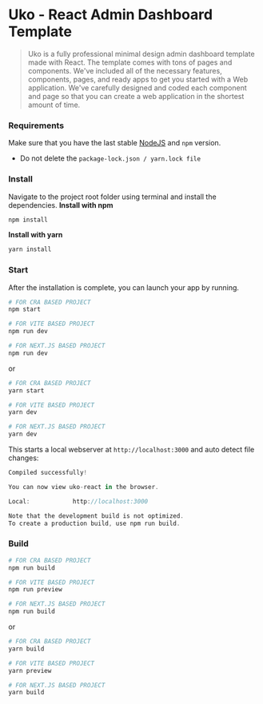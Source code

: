 # Uko - React Admin Dashboard Template

> Uko is a fully professional minimal design admin dashboard template made with React. The template comes with tons of pages and components. We've included all of the necessary features, components, pages, and ready apps to get you started with a Web application. We've carefully designed and coded each component and page so that you can create a web application in the shortest amount of time.

### Requirements

Make sure that you have the last stable [NodeJS](https://nodejs.org/en/download/) and `npm` version.

- Do not delete the `package-lock.json / yarn.lock file`

### Install

Navigate to the project root folder using terminal and install the dependencies.
**Install with npm**

```bash copy
npm install
```

**Install with yarn**

```bash copy
yarn install
```

### Start

After the installation is complete, you can launch your app by running.

```bash copy
# FOR CRA BASED PROJECT
npm start

# FOR VITE BASED PROJECT
npm run dev

# FOR NEXT.JS BASED PROJECT
npm run dev
```

or

```bash copy
# FOR CRA BASED PROJECT
yarn start

# FOR VITE BASED PROJECT
yarn dev

# FOR NEXT.JS BASED PROJECT
yarn dev
```

This starts a local webserver at `http://localhost:3000` and auto detect file changes:

```js
Compiled successfully!

You can now view uko-react in the browser.

Local:            http://localhost:3000

Note that the development build is not optimized.
To create a production build, use npm run build.
```

### Build

```bash copy
# FOR CRA BASED PROJECT
npm run build

# FOR VITE BASED PROJECT
npm run preview

# FOR NEXT.JS BASED PROJECT
npm run build
```

or

```bash copy
# FOR CRA BASED PROJECT
yarn build

# FOR VITE BASED PROJECT
yarn preview

# FOR NEXT.JS BASED PROJECT
yarn build
```
